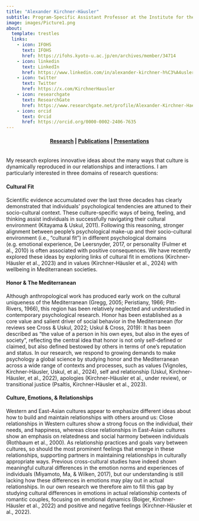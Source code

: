 ```yaml
---
title: "Alexander Kirchner-Häusler"
subtitle: Program-Specific Assistant Professor at the Institute for the Future of Human Society (IFOHS) at Kyoto University. <br><br> Affiliated researcher at the University of Sussex and KU Leuven. 
image: images/Picture1.png
about:
  template: trestles
  links:
    - icon: IFOHS
      text: IFOHS
      href: https://ifohs.kyoto-u.ac.jp/en/archives/member/34714
    - icon: linkedin
      text: LinkedIn
      href: https://www.linkedin.com/in/alexander-kirchner-h%C3%A4usler-phd-222a54159/      
    - icon: twitter
      text: Twitter
      href: https://x.com/KirchnerHausler
    - icon: researchgate
      text: ResearchGate
      href: https://www.researchgate.net/profile/Alexander-Kirchner-Haeusler?ev=hdr_xprf&_tp=eyJjb250ZXh0Ijp7ImZpcnN0UGFnZSI6ImhvbWUiLCJwYWdlIjoiaG9tZSIsInBvc2l0aW9uIjoiZ2xvYmFsSGVhZGVyIn19
    - icon: orcid
      text: Orcid
      href: https://orcid.org/0000-0002-2406-7635     
---
```

<center><h4 class="navigation">
[Research](index.qmd) | 
[Publications](publications.qmd) | 
[Presentations](presentations.qmd)
</center></h4>
<br>
My research explores innovative ideas about the many ways that culture is dynamically reproduced in our relationships and interactions. I am particularly interested in three domains of research questions:

#### Cultural Fit
Scientific evidence accumulated over the last three decades has clearly demonstrated that individuals’ psychological tendencies are attuned to their socio-cultural context. These culture-specific ways of being, feeling, and thinking assist individuals in successfully navigating their cultural environment (Kitayama & Uskul, 2011). Following this reasoning, stronger alignment between people’s psychological make-up and their socio-cultural environment (i.e., “cultural fit”) in different psychological domains (e.g. emotional experience, De Leersnyder, 2017, or personality (Fulmer et al., 2010) is often associated with positive consequences. We have recently explored these ideas by exploring links of cultural fit in emotions (Kirchner-Häusler et al., 2023) and in values (Kirchner-Häusler et al., 2024) with wellbeing in Mediterranean societies. 

#### Honor & The Mediterranean
Although anthropological work has produced early work on the cultural uniqueness of the Mediterranean (Gregg, 2005; Peristiany, 1966; Pitt-Rivers, 1966), this region has been relatively neglected and understudied in contemporary psychological research. Honor has been established as a core value and salient driver of social behavior in the Mediterranean (for reviews see Cross & Uskul, 2022; Uskul & Cross, 2019): It has been described as “the value of a person in his own eyes, but also in the eyes of society”, reflecting the central idea that honor is not only self-defined or claimed, but also defined bestowed by others in terms of one’s reputation and status. In our research, we respond to growing demands to make psychology a global science by studying honor and the Mediterranean across a wide range of contexts and processes, such as values (Vignoles, Kirchner-Häusler, Uskul, et al., 2024), self and relationship (Uskul, Kirchner-Häusler, et al., 2022), apologies (Kirchner-Häusler et al., under review), or transitional justice (Psaltis, Kirchner-Häusler et al., 2023).

#### Culture, Emotions, & Relationships
Western and East-Asian cultures appear to emphasize different ideas about how to build and maintain relationships with others around us: Close relationships in Western cultures show a strong focus on the individual, their needs, and happiness, whereas close relationships in East-Asian cultures show an emphasis on  relatedness and social harmony between individuals (Rothbaum et al., 2000). As relationship practices and goals vary between cultures, so should the most prominent feelings that emerge in these relationships, supporting partners in maintaining relationships in culturally appropriate ways. Previous cross-cultural studies have indeed shown meaningful cultural differences in the emotion norms and experiences of individuals (Miyamoto, Ma, & Wilken, 2017), but our understanding is still lacking how these differences in emotions may play out in actual relationships. In our own research we therefore aim to fill this gap by studying cultural differences in emotions in actual relationship contexts of romantic couples, focusing on emotional dynamics (Boiger, Kirchner-Häusler et al., 2022) and positive and negative feelings (Kirchner-Häusler et al., 2022). 






